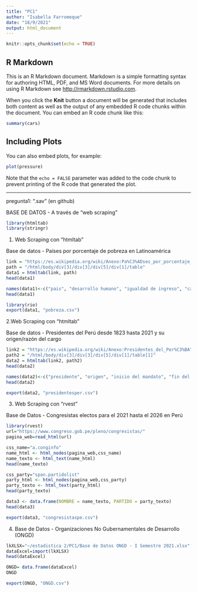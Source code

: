 ---
title: "PC1"
author: "Isabella Farromeque"
date: "18/9/2021"
output: html_document
---

```{r setup, include=FALSE}
knitr::opts_chunk$set(echo = TRUE)
```

## R Markdown

This is an R Markdown document. Markdown is a simple formatting syntax for authoring HTML, PDF, and MS Word documents. For more details on using R Markdown see <http://rmarkdown.rstudio.com>.

When you click the **Knit** button a document will be generated that includes both content as well as the output of any embedded R code chunks within the document. You can embed an R code chunk like this:

```{r cars}
summary(cars)
```

## Including Plots

You can also embed plots, for example:

```{r pressure, echo=FALSE}
plot(pressure)
```

Note that the `echo = FALSE` parameter was added to the code chunk to prevent printing of the R code that generated the plot.

--------------

pregunta1: ".sav" (en github)


BASE DE DATOS
- A través de "web scraping"
```{r}
library(htmltab)
library(stringr)
```

1. Web Scraping con "htmltab"

Base de datos - Países por porcentaje de pobreza en Latinoamérica
```{r}
link = "https://es.wikipedia.org/wiki/Anexo:Pa%C3%ADses_por_porcentaje_de_pobreza_en_Latinoam%C3%A9rica"
path = "/html/body/div[3]/div[3]/div[5]/div[1]/table"
data1 = htmltab(link, path)
head(data1)
```
```{r}
names(data1)<-c("pais", "desarrollo humano", "igualdad de ingreso", "canasta basica de CEPAL", "canasta basica de cada pais", "pobreza monetaria", "pobreza multidimensional", "pobreza extrema: canasta alimentaria CEPAL", "pobreza extrema: canasta alimentaria de cada pais", "pobreza extrema: pobreza monetaria")
head(data1)
```
```{r}
library(rio)
export(data1, "pobreza.csv") 
```

2.Web Scraping con "htmltab" 

Base de datos - Presidentes del Perú desde 1823 hasta 2021 y su origen/razón del cargo 
```{r}
link2 = "https://es.wikipedia.org/wiki/Anexo:Presidentes_del_Per%C3%BA"
path2 = "/html/body/div[3]/div[3]/div[5]/div[1]/table[1]"
data2 = htmltab(link2, path2)
head(data2)
```
```{r}
names(data2)<-c("presidente", "origen", "inicio del mandato", "fin del mandato", "titulo", "organizacion politica", "origen del cargo", "vicepresidente")
head(data2)
```
```{r}
export(data2, "presidentesper.csv") 
```

3. Web Scraping con "rvest"

Base de Datos - Congresistas electos para el 2021 hasta el 2026 en Perú
```{r}
library(rvest)
url="https://www.congreso.gob.pe/pleno/congresistas/"
pagina_web=read_html(url)
```
```{r}
css_name="a.conginfo"
name_html <- html_nodes(pagina_web,css_name)
name_texto <- html_text(name_html)
head(name_texto)
```
```{r}
css_party="span.partidolist"
party_html <- html_nodes(pagina_web,css_party)
party_texto <- html_text(party_html)
head(party_texto)
```
```{r}
data3 <- data.frame(NOMBRE = name_texto, PARTIDO = party_texto)
head(data3)
```
```{r}
export(data3, "congresistaspe.csv") 
```


4. Base de Datos - Organizaciones No Gubernamentales de Desarrollo (ONGD)

```{r}
lkXLSX="~/estadistica 2/PC1/Base de Datos ONGD - I Semestre 2021.xlsx"
dataExcel=import(lkXLSX)
head(dataExcel)
```
```{r}
ONGD= data.frame(dataExcel)
ONGD
```
```{r}
export(ONGD, "ONGD.csv") 
```












